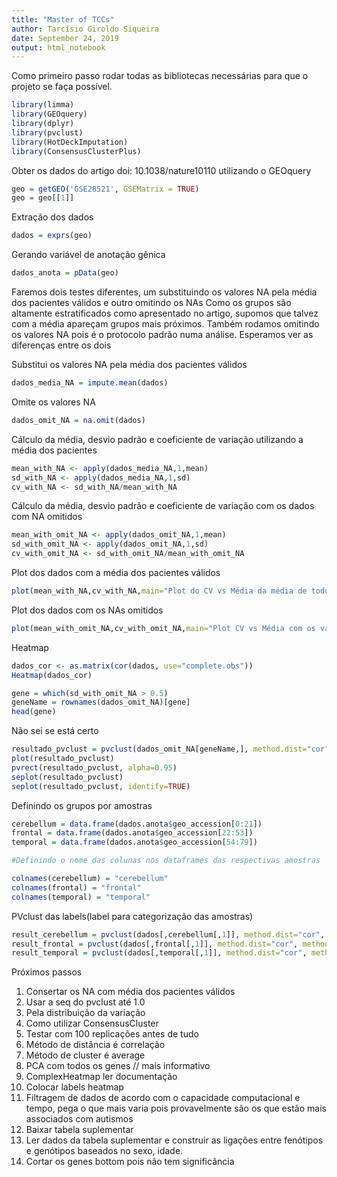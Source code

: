---
title: "Master of TCCs"
author: Tarcísio Giroldo Siqueira
date: September 24, 2019
output: html_notebook
---

Como primeiro passo rodar todas as bibliotecas necessárias para que o projeto se faça possível.

```{r Carregando bibliotecas, warning=FALSE}
library(limma)
library(GEOquery)
library(dplyr)
library(pvclust)
library(HotDeckImputation)
library(ConsensusClusterPlus)
```

Obter os dados do artigo doi: 10.1038/nature10110 utilizando o GEOquery

```{r Obtendo dados, warning=FALSE}
geo = getGEO('GSE28521', GSEMatrix = TRUE)
geo = geo[[1]]
```

Extração dos dados

```{r Extração dos dados, warning=FALSE}
dados = exprs(geo)
```

Gerando variável de anotação gênica

```{r Criação arquivo de anotação gênica, warning=FALSE}
dados_anota = pData(geo)
```

Faremos dois testes diferentes, um substituindo os valores NA pela média dos pacientes válidos e outro omitindo os NAs
Como os grupos são altamente estratificados como apresentado no artigo, supomos que talvez com a média apareçam grupos mais próximos.
Também rodamos omitindo os valores NA pois é o protocolo padrão numa análise.
Esperamos ver as diferenças entre os dois

Substitui os valores NA pela média dos pacientes válidos

```{r Imputando valor da media, warning=FALSE}
dados_media_NA = impute.mean(dados)
```

Omite os valores NA

```{r Omitindo valores NA, warning=FALSE}
dados_omit_NA = na.omit(dados)
```

Cálculo da média, desvio padrão e coeficiente de variação utilizando a média dos pacientes

```{r Calculo com media valida dos pacientes, warning=FALSE}
mean_with_NA <- apply(dados_media_NA,1,mean)
sd_with_NA <- apply(dados_media_NA,1,sd)
cv_with_NA <- sd_with_NA/mean_with_NA
```

Cálculo da média, desvio padrão e coeficiente de variação com os dados com NA omitidos

```{r Calculo com os NAs omitidos, warning=FALSE}
mean_with_omit_NA <- apply(dados_omit_NA,1,mean)
sd_with_omit_NA <- apply(dados_omit_NA,1,sd)
cv_with_omit_NA <- sd_with_omit_NA/mean_with_omit_NA
```

Plot dos dados com a média dos pacientes válidos

```{r}
plot(mean_with_NA,cv_with_NA,main="Plot do CV vs Média da média de todos os pacientes válidos",xlab="Média",ylab="CV",col='red',cex=1, type="p")
```

Plot dos dados com os NAs omitidos

```{r}
plot(mean_with_omit_NA,cv_with_omit_NA,main="Plot CV vs Média com os valores NAs omitidos",xlab="Média",ylab="CV",col='red',cex=1, type="p")
```

Heatmap

```{r Matrix de Correlação, warning=FALSE}
dados_cor <- as.matrix(cor(dados, use="complete.obs"))
Heatmap(dados_cor)
```

```{r Seleciona genes com desvio padrão maior que cinco, warning=FALSE}
gene = which(sd_with_omit_NA > 0.5)
geneName = rownames(dados_omit_NA)[gene]
head(gene)
```


Não sei se está certo

```{r Bootstrap, warning=FALSE}
resultado_pvclust = pvclust(dados_omit_NA[geneName,], method.dist="cor", method.hclust = "average", parallel=TRUE,nboot=1000)
plot(resultado_pvclust)
pvrect(resultado_pvclust, alpha=0.95)
seplot(resultado_pvclust)
seplot(resultado_pvclust, identify=TRUE)
```


Definindo os grupos por amostras

```{r Definindo grupos, warning=FALSE}
cerebellum = data.frame(dados.anota$geo_accession[0:21])
frontal = data.frame(dados.anota$geo_accession[22:53])
temporal = data.frame(dados.anota$geo_accession[54:79])

#Definindo o nome das colunas nos dataframes das respectivas amostras

colnames(cerebellum) = "cerebellum"
colnames(frontal) = "frontal"
colnames(temporal) = "temporal"
```


PVclust das labels(label para categorização das amostras)

```{r PVclust, warning=FALSE}
result_cerebellum = pvclust(dados[,cerebellum[,1]], method.dist="cor", method.hclust="average", nboot=1000)
result_frontal = pvclust(dados[,frontal[,1]], method.dist="cor", method.hclust="average", nboot=1000)
result_temporal = pvclust(dados[,temporal[,1]], method.dist="cor", method.hclust="average", nboot=1000)
```

Próximos passos

1) Consertar os NA com média dos pacientes válidos
2) Usar a seq do pvclust até 1.0
3) Pela distribuição da variação
4) Como utilizar ConsensusCluster
5) Testar com 100 replicações antes de tudo
6) Método de distância é correlação
7) Método de cluster é average
9) PCA com todos os genes // mais informativo
11) ComplexHeatmap ler documentação
12) Colocar labels heatmap
15) Filtragem de dados de acordo com o capacidade computacional e tempo, pega o que mais varia pois provavelmente são os que estão mais associados com autismos
16) Baixar tabela suplementar
17) Ler dados da tabela suplementar e construir as ligações entre fenótipos e genótipos baseados no sexo, idade.
18) Cortar os genes bottom pois não tem significância
